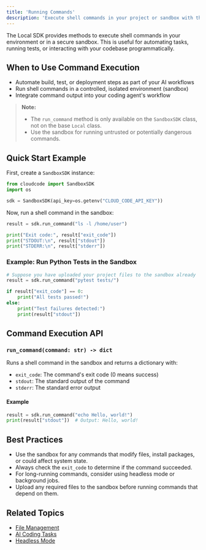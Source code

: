 ```yaml
---
title: 'Running Commands'
description: 'Execute shell commands in your project or sandbox with the Local SDK'
---
```


The Local SDK provides methods to execute shell commands in your environment or in a secure sandbox. This is useful for automating tasks, running tests, or interacting with your codebase programmatically.

## When to Use Command Execution

- Automate build, test, or deployment steps as part of your AI workflows
- Run shell commands in a controlled, isolated environment (sandbox)
- Integrate command output into your coding agent's workflow

> **Note:**
> - The `run_command` method is only available on the `SandboxSDK` class, not on the base `Local` class.
> - Use the sandbox for running untrusted or potentially dangerous commands.

## Quick Start Example

First, create a `SandboxSDK` instance:

```python
from cloudcode import SandboxSDK
import os

sdk = SandboxSDK(api_key=os.getenv("CLOUD_CODE_API_KEY"))
```

Now, run a shell command in the sandbox:

```python
result = sdk.run_command("ls -l /home/user")

print("Exit code:", result["exit_code"])
print("STDOUT:\n", result["stdout"])
print("STDERR:\n", result["stderr"])
```

### Example: Run Python Tests in the Sandbox

```python
# Suppose you have uploaded your project files to the sandbox already
result = sdk.run_command("pytest tests/")

if result["exit_code"] == 0:
    print("All tests passed!")
else:
    print("Test failures detected:")
    print(result["stdout"])
```

## Command Execution API

### `run_command(command: str) -> dict`

Runs a shell command in the sandbox and returns a dictionary with:
- `exit_code`: The command's exit code (0 means success)
- `stdout`: The standard output of the command
- `stderr`: The standard error output

#### Example

```python
result = sdk.run_command("echo Hello, world!")
print(result["stdout"])  # Output: Hello, world!
```

## Best Practices

- Use the sandbox for any commands that modify files, install packages, or could affect system state.
- Always check the `exit_code` to determine if the command succeeded.
- For long-running commands, consider using headless mode or background jobs.
- Upload any required files to the sandbox before running commands that depend on them.

## Related Topics

- [File Management](/local-sdk/files)
- [AI Coding Tasks](/local-sdk/code)
- [Headless Mode](/local-sdk/headless)